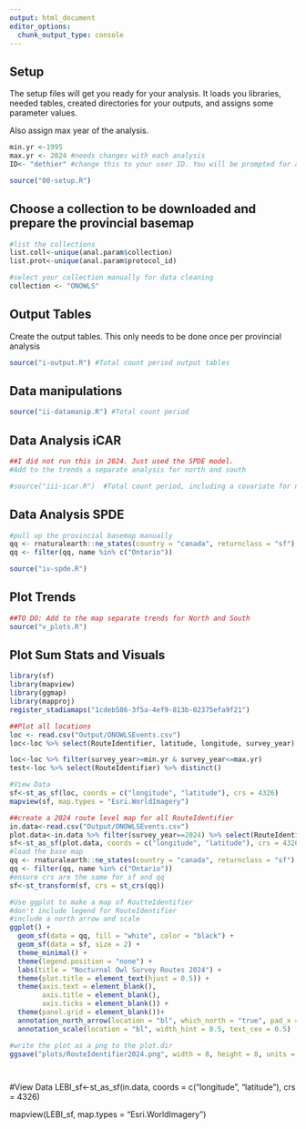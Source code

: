 ```yaml
---
output: html_document
editor_options: 
  chunk_output_type: console
---
```

## Setup

The setup files will get you ready for your analysis. It loads you libraries, needed tables, created directories for your outputs, and assigns some parameter values. 

Also assign max year of the analysis. 

```r

min.yr <-1995
max.yr <- 2024 #needs changes with each analysis
ID<- "dethier" #change this to your user ID. You will be prompted for a password. 

source("00-setup.R")

```

## Choose a collection to be downloaded and prepare the provincial basemap

```r

#list the collections
list.coll<-unique(anal.param$collection)
list.prot<-unique(anal.param$protocol_id)

#select your collection manually for data cleaning
collection <- "ONOWLS"

```

## Output Tables

Create the output tables. This only needs to be done once per provincial analysis

```r

source("i-output.R") #Total count period output tables

```


## Data manipulations 

```r

source("ii-datamanip.R") #Total count period

```

## Data Analysis iCAR

```r

##I did not run this in 2024. Just used the SPDE model.
#Add to the trends a separate analysis for north and south

#source("iii-icar.R")  #Total count period, including a covariate for number of stops per route and random effect for protocol_id to control for unexplained variation due to differences in protocol. 

```

## Data Analysis SPDE

```r


#pull up the provincial basemap manually
qq <- rnaturalearth::ne_states(country = "canada", returnclass = "sf") %>% st_transform(epsg6703km) 
qq <- filter(qq, name %in% c("Ontario"))

source("iv-spde.R")

```

## Plot Trends 

```r

##TO DO: Add to the map separate trends for North and South
source("v_plots.R")

```

## Plot Sum Stats and Visuals

```r

library(sf)
library(mapview)
library(ggmap) 
library(mapproj)
register_stadiamaps("1cdeb586-3f5a-4ef9-813b-02375efa9f21") 

##Plot all locations
loc <- read.csv("Output/ONOWLSEvents.csv")
loc<-loc %>% select(RouteIdentifier, latitude, longitude, survey_year) %>% distinct()

loc<-loc %>% filter(survey_year>=min.yr & survey_year<=max.yr)
test<-loc %>% select(RouteIdentifier) %>% distinct()

#View Data
sf<-st_as_sf(loc, coords = c("longitude", "latitude"), crs = 4326)
mapview(sf, map.types = "Esri.WorldImagery")

##create a 2024 route level map for all RouteIdentifier
in.data<-read.csv("Output/ONOWLSEvents.csv")
plot.data<-in.data %>% filter(survey_year==2024) %>% select(RouteIdentifier, latitude, longitude) %>% distinct()
sf<-st_as_sf(plot.data, coords = c("longitude", "latitude"), crs = 4326)
#load the base map
qq <- rnaturalearth::ne_states(country = "canada", returnclass = "sf") 
qq <- filter(qq, name %in% c("Ontario"))
#ensure crs are the same for sf and qq
sf<-st_transform(sf, crs = st_crs(qq))

#Use ggplot to make a map of RoutteIdentifier
#don't include legend for RouteIdentifier
#include a north arrow and scale
ggplot() +
  geom_sf(data = qq, fill = "white", color = "black") +
  geom_sf(data = sf, size = 2) +
  theme_minimal() +
  theme(legend.position = "none") +
  labs(title = "Nocturnal Owl Survey Routes 2024") +
  theme(plot.title = element_text(hjust = 0.5)) +
  theme(axis.text = element_blank(),
        axis.title = element_blank(),
        axis.ticks = element_blank()) +
  theme(panel.grid = element_blank())+ 
  annotation_north_arrow(location = "bl", which_north = "true", pad_x = unit(0.5, "in"), pad_y = unit(0.5, "in")) +
  annotation_scale(location = "bl", width_hint = 0.5, text_cex = 0.5)

#write the plot as a png to the plot.dir
ggsave("plots/RouteIdentifier2024.png", width = 8, height = 8, units = "in", dpi = 300)




```

#View Data
LEBI_sf<-st_as_sf(in.data, 
                  coords = c("longitude", "latitude"), crs = 4326)

mapview(LEBI_sf, map.types = "Esri.WorldImagery")
